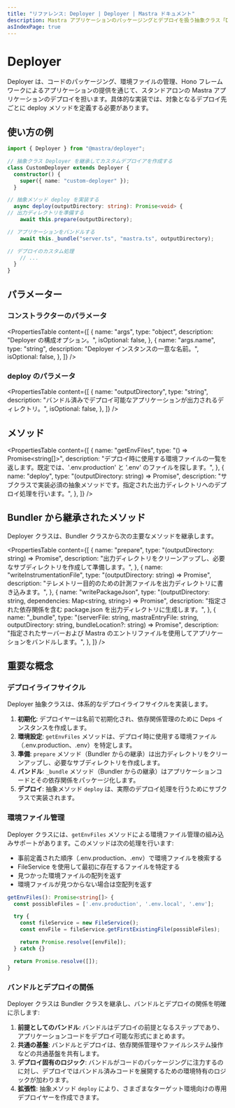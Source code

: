```yaml
---
title: "リファレンス: Deployer | Deployer | Mastra ドキュメント"
description: Mastra アプリケーションのパッケージングとデプロイを扱う抽象クラス「Deployer」のドキュメント。
asIndexPage: true
---
```


# Deployer

Deployer は、コードのパッケージング、環境ファイルの管理、Hono フレームワークによるアプリケーションの提供を通じて、スタンドアロンの Mastra アプリケーションのデプロイを担います。具体的な実装では、対象となるデプロイ先ごとに deploy メソッドを定義する必要があります。

## 使い方の例

```typescript
import { Deployer } from "@mastra/deployer";

// 抽象クラス Deployer を継承してカスタムデプロイアを作成する
class CustomDeployer extends Deployer {
  constructor() {
    super({ name: "custom-deployer" });
  }

// 抽象メソッド deploy を実装する
  async deploy(outputDirectory: string): Promise<void> {
// 出力ディレクトリを準備する
    await this.prepare(outputDirectory);

// アプリケーションをバンドルする
    await this._bundle("server.ts", "mastra.ts", outputDirectory);

// デプロイのカスタム処理
    // ...
  }
}
```


## パラメーター

### コンストラクターのパラメータ

<PropertiesTable
  content={[
    {
      name: "args",
      type: "object",
      description: "Deployer の構成オプション。",
      isOptional: false,
    },
    {
      name: "args.name",
      type: "string",
      description: "Deployer インスタンスの一意な名前。",
      isOptional: false,
    },
  ]}
/>

### deploy のパラメータ

<PropertiesTable
  content={[
    {
      name: "outputDirectory",
      type: "string",
      description:
        "バンドル済みでデプロイ可能なアプリケーションが出力されるディレクトリ。",
      isOptional: false,
    },
  ]}
/>

## メソッド

<PropertiesTable
  content={[
    {
      name: "getEnvFiles",
      type: "() => Promise<string[]>",
      description:
        "デプロイ時に使用する環境ファイルの一覧を返します。既定では、'.env.production' と '.env' のファイルを探します。",
    },
    {
      name: "deploy",
      type: "(outputDirectory: string) => Promise<void>",
      description:
        "サブクラスで実装必須の抽象メソッドです。指定された出力ディレクトリへのデプロイ処理を行います。",
    },
  ]}
/>

## Bundler から継承されたメソッド

Deployer クラスは、Bundler クラスから次の主要なメソッドを継承します。

<PropertiesTable
  content={[
    {
      name: "prepare",
      type: "(outputDirectory: string) => Promise<void>",
      description:
        "出力ディレクトリをクリーンアップし、必要なサブディレクトリを作成して準備します。",
    },
    {
      name: "writeInstrumentationFile",
      type: "(outputDirectory: string) => Promise<void>",
      description:
        "テレメトリー目的のための計測ファイルを出力ディレクトリに書き込みます。",
    },
    {
      name: "writePackageJson",
      type: "(outputDirectory: string, dependencies: Map<string, string>) => Promise<void>",
      description:
        "指定された依存関係を含む package.json を出力ディレクトリに生成します。",
    },
    {
      name: "_bundle",
      type: "(serverFile: string, mastraEntryFile: string, outputDirectory: string, bundleLocation?: string) => Promise<void>",
      description:
        "指定されたサーバーおよび Mastra のエントリファイルを使用してアプリケーションをバンドルします。",
    },
  ]}
/>

## 重要な概念

### デプロイライフサイクル

Deployer 抽象クラスは、体系的なデプロイライフサイクルを実装します。

1. **初期化**: デプロイヤーは名前で初期化され、依存関係管理のために Deps インスタンスを作成します。
2. **環境設定**: `getEnvFiles` メソッドは、デプロイ時に使用する環境ファイル（.env.production、.env）を特定します。
3. **準備**: `prepare` メソッド（Bundler からの継承）は出力ディレクトリをクリーンアップし、必要なサブディレクトリを作成します。
4. **バンドル**: `_bundle` メソッド（Bundler からの継承）はアプリケーションコードとその依存関係をパッケージ化します。
5. **デプロイ**: 抽象メソッド `deploy` は、実際のデプロイ処理を行うためにサブクラスで実装されます。

### 環境ファイル管理

Deployer クラスには、`getEnvFiles` メソッドによる環境ファイル管理の組み込みサポートがあります。このメソッドは次の処理を行います:

* 事前定義された順序（.env.production、.env）で環境ファイルを検索する
* FileService を使用して最初に存在するファイルを特定する
* 見つかった環境ファイルの配列を返す
* 環境ファイルが見つからない場合は空配列を返す

```typescript
getEnvFiles(): Promise<string[]> {
  const possibleFiles = ['.env.production', '.env.local', '.env'];

  try {
    const fileService = new FileService();
    const envFile = fileService.getFirstExistingFile(possibleFiles);

    return Promise.resolve([envFile]);
  } catch {}

  return Promise.resolve([]);
}
```


### バンドルとデプロイの関係

Deployer クラスは Bundler クラスを継承し、バンドルとデプロイの関係を明確に示します:

1. **前提としてのバンドル**: バンドルはデプロイの前提となるステップであり、アプリケーションコードをデプロイ可能な形式にまとめます。
2. **共通の基盤**: バンドルとデプロイは、依存関係管理やファイルシステム操作などの共通基盤を共有します。
3. **デプロイ固有のロジック**: バンドルがコードのパッケージングに注力するのに対し、デプロイではバンドル済みコードを展開するための環境特有のロジックが加わります。
4. **拡張性**: 抽象メソッド `deploy` により、さまざまなターゲット環境向けの専用デプロイヤーを作成できます。